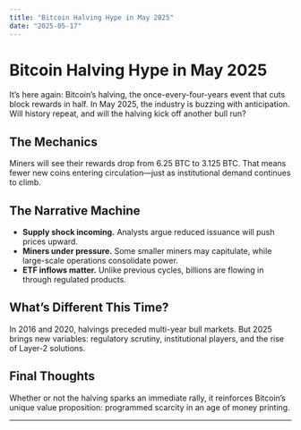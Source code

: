 ```yaml
---
title: "Bitcoin Halving Hype in May 2025"
date: "2025-05-17"
---
```


# Bitcoin Halving Hype in May 2025

It’s here again: Bitcoin’s halving, the once-every-four-years event that cuts block rewards in half. In May 2025, the industry is buzzing with anticipation. Will history repeat, and will the halving kick off another bull run?

## The Mechanics

Miners will see their rewards drop from 6.25 BTC to 3.125 BTC. That means fewer new coins entering circulation—just as institutional demand continues to climb.

## The Narrative Machine

- **Supply shock incoming.** Analysts argue reduced issuance will push prices upward.  
- **Miners under pressure.** Some smaller miners may capitulate, while large-scale operations consolidate power.  
- **ETF inflows matter.** Unlike previous cycles, billions are flowing in through regulated products.  

## What’s Different This Time?

In 2016 and 2020, halvings preceded multi-year bull markets. But 2025 brings new variables: regulatory scrutiny, institutional players, and the rise of Layer-2 solutions.

## Final Thoughts

Whether or not the halving sparks an immediate rally, it reinforces Bitcoin’s unique value proposition: programmed scarcity in an age of money printing.

---
